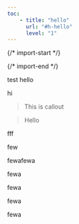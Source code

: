 ```yaml
---
toc: 
    - title: "hello"
      url: "#h-hello"
      level: "1"
---
```


{/* import-start */}
  
{/* import-end */}
   
<STitle>
test
</STitle>

<SH level="1" id="h-hello">
hello
</SH>


hi

> <SCallout>

> <SCalloutHeader type="tips">
> This is callout
>
> </SCalloutHeader>

>
> <SCalloutContent>
> Hello
>
> </SCalloutContent>
>
> </SCallout>

<SImage width="512px" height="512px" src="https://zego-to-spreading.oss-ap-southeast-1.aliyuncs.com/4afe04090eb51d5cb9fa28eb44e20383/workspace48/android-chrome-512x512.png" alt="android-chrome-512x512.png" title="null" caption="img">
</SImage>

<STable colgroup="200,200,200" width="600">
<STableRow>
<STableHeader colspan="1" rowspan="1" colwidth="200" >

fff

</STableHeader>
<STableHeader colspan="1" rowspan="1" colwidth="200" >

few

</STableHeader>
<STableHeader colspan="1" rowspan="1" colwidth="200" >

fewafewa

</STableHeader>
</STableRow>

<STableRow>
<STableCell colspan="1" rowspan="1" colwidth="200" >

fewa

</STableCell>
<STableCell colspan="1" rowspan="1" colwidth="200" >


</STableCell>
<STableCell colspan="1" rowspan="1" colwidth="200" >


</STableCell>
</STableRow>

<STableRow>
<STableCell colspan="1" rowspan="1" colwidth="200" >

fewa

</STableCell>
<STableCell colspan="1" rowspan="1" colwidth="200" >

fewa

</STableCell>
<STableCell colspan="1" rowspan="1" colwidth="200" >

fewa

</STableCell>
</STableRow>

</STable>

